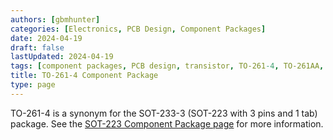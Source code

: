 ```yaml
---
authors: [gbmhunter]
categories: [Electronics, PCB Design, Component Packages]
date: 2024-04-19
draft: false
lastUpdated: 2024-04-19
tags: [component packages, PCB design, transistor, TO-261-4, TO-261AA, SOT-223]
title: TO-261-4 Component Package
type: page
---
```



TO-261-4 is a synonym for the SOT-233-3 (SOT-223 with 3 pins and 1 tab) package. See the [SOT-223 Component Package page](/pcb-design/component-packages/sot-223-component-package/) for more information.
